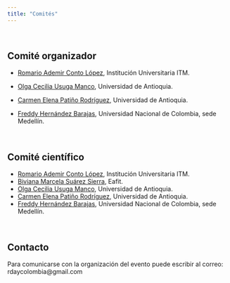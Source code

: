 ```yaml
---
title: "Comités"
---
```


<br/>

## Comité organizador
- [Romario Ademir Conto López](https://www.itm.edu.co/), Institución Universitaria ITM.

- [Olga Cecilia Usuga Manco](https://www.meetup.com/es/rladies-medellin/), Universidad de Antioquia.
- [Carmen Elena Patiño Rodríguez](https://www.meetup.com/es/rladies-medellin/), Universidad de Antioquia.
- [Freddy Hernández Barajas](https://fhernanb.github.io/), Universidad Nacional de Colombia, sede Medellín.

<br/>

## Comité científico
- [Romario Ademir Conto López](https://www.itm.edu.co/), Institución Universitaria ITM.
- [Biviana Marcela Suárez Sierra](https://portalqa.omega.eafit.edu.co/profesores/biviana-marcela-suarez-sierra), Eafit.
- [Olga Cecilia Usuga Manco](https://www.meetup.com/es/rladies-medellin/), Universidad de Antioquia.
- [Carmen Elena Patiño Rodríguez](https://www.meetup.com/es/rladies-medellin/), Universidad de Antioquia.
- [Freddy Hernández Barajas](https://fhernanb.github.io/), Universidad Nacional de Colombia, sede Medellín.

<br/>

## Contacto
Para comunicarse con la organización del evento puede escribir al correo: rdaycolombia@gmail.com

